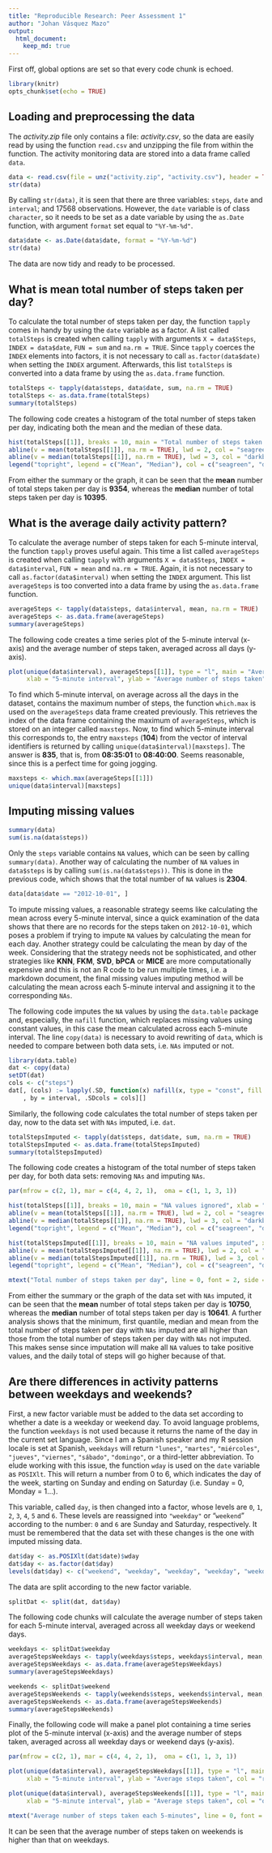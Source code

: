 ```yaml
---
title: "Reproducible Research: Peer Assessment 1"
author: "Johan Vásquez Mazo"
output: 
  html_document:
    keep_md: true
---
```


First off, global options are set so that every code chunk is echoed.

```r
library(knitr)
opts_chunk$set(echo = TRUE)
```

## Loading and preprocessing the data

The *activity.zip* file only contains a file: *activity.csv*, so the data are easily read by using the function `read.csv` and unzipping the file from within the function. The activity monitoring data are stored into a data frame called `data`.

```r
data <- read.csv(file = unz("activity.zip", "activity.csv"), header = TRUE)
str(data)
```

By calling `str(data)`, it is seen that there are three variables: `steps`, `date` and `interval`; and 17568 observations. However, the `date` variable is of class `character`, so it needs to be set as a date variable by using the `as.Date` function, with argument `format` set equal to `"%Y-%m-%d"`.

```r
data$date <- as.Date(data$date, format = "%Y-%m-%d")
str(data)
```

The data are now tidy and ready to be processed.

## What is mean total number of steps taken per day?

To calculate the total number of steps taken per day, the function `tapply` comes in handy by using the `date` variable as a factor. A list called `totalSteps` is created when calling `tapply` with arguments `X = data$Steps`, `INDEX = data$date`, `FUN = sum` and `na.rm = TRUE`. Since `tapply` coerces the `INDEX` elements into factors, it is not necessary to call `as.factor(data$date)` when setting the `INDEX` argument. Afterwards, this list `totalSteps` is converted into a data frame by using the `as.data.frame` function.

```r
totalSteps <- tapply(data$steps, data$date, sum, na.rm = TRUE)
totalSteps <- as.data.frame(totalSteps)
summary(totalSteps)
```

The following code creates a histogram of the total number of steps taken per day, indicating both the mean and the median of these data.

```r
hist(totalSteps[[1]], breaks = 10, main = "Total number of steps taken per day", xlab = "Total steps", col = "whitesmoke")
abline(v = mean(totalSteps[[1]], na.rm = TRUE), lwd = 2, col = "seagreen")
abline(v = median(totalSteps[[1]], na.rm = TRUE), lwd = 3, col = "darkblue")
legend("topright", legend = c("Mean", "Median"), col = c("seagreen", "darkblue"), lty = c(1, 1), lwd = c(2, 3))
```

From either the summary or the graph, it can be seen that the **mean** number of total steps taken per day is **9354**, whereas the **median** number of total steps taken per day is **10395**.

## What is the average daily activity pattern?

To calculate the average number of steps taken for each 5-minute interval, the function `tapply` proves useful again. This time a list called `averageSteps` is created when calling `tapply` with arguments `X = data$Steps`, `INDEX = data$interval`, `FUN = mean` and `na.rm = TRUE`. Again, it is not necessary to call `as.factor(data$interval)` when setting the `INDEX` argument. This list `averageSteps` is too converted into a data frame by using the `as.data.frame` function.

```r
averageSteps <- tapply(data$steps, data$interval, mean, na.rm = TRUE)
averageSteps <- as.data.frame(averageSteps)
summary(averageSteps)
```

The following code creates a time series plot of the 5-minute interval (x-axis) and the average number of steps taken, averaged across all days (y-axis).

```r
plot(unique(data$interval), averageSteps[[1]], type = "l", main = "Average daily activity pattern",
     xlab = "5-minute interval", ylab = "Average number of steps taken", col = "royalblue", lwd = 1.5)
```

To find which 5-minute interval, on average across all the days in the dataset, contains the maximum number of steps, the function `which.max` is used on the `averageSteps` data frame created previously. This retrieves the index of the data frame containing the maximum of `averageSteps`, which is stored on an integer called `maxsteps`. Now, to find which 5-minute interval this corresponds to, the entry `maxsteps` (**104**) from the vector of interval identifiers is returned by calling `unique(data$interval)[maxsteps]`. The answer is **835**, that is, from **08:35:01** to **08:40:00**. Seems reasonable, since this is a perfect time for going jogging.

```r
maxsteps <- which.max(averageSteps[[1]])
unique(data$interval)[maxsteps]
```

## Imputing missing values

```r
summary(data)
sum(is.na(data$steps))
```

Only the `steps` variable contains `NA` values, which can be seen by calling `summary(data)`. Another way of calculating the number of `NA` values in `data$steps` is by calling `sum(is.na(data$steps))`. This is done in the previous code, which shows that the total number of `NA` values is **2304**.

```r
data[data$date == "2012-10-01", ]
```

To impute missing values, a reasonable strategy seems like calculating the mean across every 5-minute interval, since a quick examination of the data shows that there are no records for the steps taken on `2012-10-01`, which poses a problem if trying to impute `NA` values by calculating the mean for each day. Another strategy could be calculating the mean by day of the week. Considering that the strategy needs not be sophisticated, and other strategies like **KNN**, **FKM**, **SVD**, **bPCA** or **MICE** are more computationally expensive and this is not an R code to be run multiple times, i.e. a markdown document, the final missing values imputing method will be calculating the mean across each 5-minute interval and assigning it to the corresponding `NAs`.

The following code imputes the `NA` values by using the `data.table` package and, especially, the `nafill` function, which replaces missing values using constant values, in this case the mean calculated across each 5-minute interval. The line `copy(data)` is necessary to avoid rewriting of `data`, which is needed to compare between both data sets, i.e. `NAs` imputed or not.

```r
library(data.table)
dat <- copy(data)
setDT(dat)
cols <- c("steps")
dat[, (cols) := lapply(.SD, function(x) nafill(x, type = "const", fill = mean(x, na.rm = TRUE)))
    , by = interval, .SDcols = cols][]
```

Similarly, the following code calculates the total number of steps taken per day, now to the data set with `NAs` imputed, i.e. `dat`.

```r
totalStepsImputed <- tapply(dat$steps, dat$date, sum, na.rm = TRUE)
totalStepsImputed <- as.data.frame(totalStepsImputed)
summary(totalStepsImputed)
```

The following code creates a histogram of the total number of steps taken per day, for both data sets: removing `NAs` and imputing `NAs`. 

```r
par(mfrow = c(2, 1), mar = c(4, 4, 2, 1),  oma = c(1, 1, 3, 1))

hist(totalSteps[[1]], breaks = 10, main = "NA values ignored", xlab = "Total steps", col = "whitesmoke")
abline(v = mean(totalSteps[[1]], na.rm = TRUE), lwd = 2, col = "seagreen")
abline(v = median(totalSteps[[1]], na.rm = TRUE), lwd = 3, col = "darkblue")
legend("topright", legend = c("Mean", "Median"), col = c("seagreen", "darkblue"), lty = c(1, 1), lwd = c(2, 3))

hist(totalStepsImputed[[1]], breaks = 10, main = "NA values imputed", xlab = "Total steps", col = "whitesmoke")
abline(v = mean(totalStepsImputed[[1]], na.rm = TRUE), lwd = 2, col = "seagreen")
abline(v = median(totalStepsImputed[[1]], na.rm = TRUE), lwd = 3, col = "darkblue")
legend("topright", legend = c("Mean", "Median"), col = c("seagreen", "darkblue"), lty = c(1, 1), lwd = c(2, 3))

mtext("Total number of steps taken per day", line = 0, font = 2, side = 3, cex = 2, outer = TRUE)
```

From either the summary or the graph of the data set with `NAs` imputed, it can be seen that the **mean** number of total steps taken per day is **10750**, whereas the **median** number of total steps taken per day is **10641**. A further analysis shows that the minimum, first quantile, median and mean from the total number of steps taken per day with `NAs` imputed are all higher than those from the total number of steps taken per day with `NAs` not imputed. This makes sense since imputation will make all `NA` values to take positive values, and the daily total of steps will go higher because of that.

## Are there differences in activity patterns between weekdays and weekends?

First, a new factor variable must be added to the data set according to whether a date is a weekday or weekend day. To avoid language problems, the function `weekdays` is not used because it returns the name of the day in the current set language. Since I am a Spanish speaker and my R session locale is set at Spanish, `weekdays` will return `"lunes"`, `"martes"`, `"miércoles"`, `"jueves"`, `"viernes"`, `"sábado"`, `"domingo"`, or a third-letter abbreviation. To elude working with this issue, the function `wday` is used on the `date` variable as `POSIXlt`. This will return a number from 0 to 6, which indicates the day of the week, starting on Sunday and ending on Saturday (i.e. Sunday = 0, Monday = 1...).

This variable, called `day`, is then changed into a factor, whose levels are `0`, `1`, `2`, `3`, `4`, `5` and `6`. These levels are reassigned into `"weekday"` or "`weekend`" according to the number: `0` and `6` are Sunday and Saturday, respectively. It must be remembered that the data set with these changes is the one with imputed missing data.

```r
dat$day <- as.POSIXlt(dat$date)$wday
dat$day <- as.factor(dat$day)
levels(dat$day) <- c("weekend", "weekday", "weekday", "weekday", "weekday", "weekday", "weekend")
```

The data are split according to the new factor variable.

```r
splitDat <- split(dat, dat$day)
```

The following code chunks will calculate the average number of steps taken for each 5-minute interval, averaged across all weekday days or weekend days.

```r
weekdays <- splitDat$weekday
averageStepsWeekdays <- tapply(weekdays$steps, weekdays$interval, mean, na.rm = TRUE)
averageStepsWeekdays <- as.data.frame(averageStepsWeekdays)
summary(averageStepsWeekdays)
```
```r
weekends <- splitDat$weekend
averageStepsWeekends <- tapply(weekends$steps, weekends$interval, mean, na.rm = TRUE)
averageStepsWeekends <- as.data.frame(averageStepsWeekends)
summary(averageStepsWeekends)
```

Finally, the following code will make a panel plot containing a time series plot of the 5-minute interval (x-axis) and the average number of steps taken, averaged across all weekday days or weekend days (y-axis).

```r
par(mfrow = c(2, 1), mar = c(4, 4, 2, 1),  oma = c(1, 1, 3, 1))

plot(unique(data$interval), averageStepsWeekdays[[1]], type = "l", main = "Weekdays activity pattern",
     xlab = "5-minute interval", ylab = "Average steps taken", col = "red", lwd = 1.5)

plot(unique(data$interval), averageStepsWeekends[[1]], type = "l", main = "Weekends activity pattern",
     xlab = "5-minute interval", ylab = "Average steps taken", col = "orange", lwd = 1.5)

mtext("Average number of steps taken each 5-minutes", line = 0, font = 2, side = 3, cex = 1.8, outer = TRUE)
```

It can be seen that the average number of steps taken on weekends is higher than that on weekdays.
